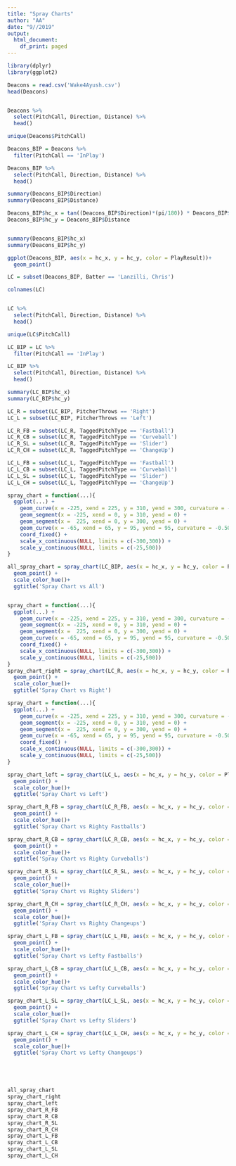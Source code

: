 ```yaml
---
title: "Spray Charts"
author: "AA"
date: "9//2019"
output:
  html_document:
    df_print: paged
---
```

```r
library(dplyr)
library(ggplot2)

```

```r
Deacons = read.csv('Wake4Ayush.csv')
head(Deacons)


Deacons %>%
  select(PitchCall, Direction, Distance) %>%
  head()

unique(Deacons$PitchCall)

Deacons_BIP = Deacons %>%
  filter(PitchCall == 'InPlay')

Deacons_BIP %>%
  select(PitchCall, Direction, Distance) %>%
  head()

summary(Deacons_BIP$Direction)
summary(Deacons_BIP$Distance)

Deacons_BIP$hc_x = tan((Deacons_BIP$Direction)*(pi/180)) * Deacons_BIP$Distance
Deacons_BIP$hc_y = Deacons_BIP$Distance


summary(Deacons_BIP$hc_x)
summary(Deacons_BIP$hc_y)

ggplot(Deacons_BIP, aes(x = hc_x, y = hc_y, color = PlayResult))+
  geom_point()


```

```r
LC = subset(Deacons_BIP, Batter == 'Lanzilli, Chris')

colnames(LC)


LC %>%
  select(PitchCall, Direction, Distance) %>%
  head()

unique(LC$PitchCall)

LC_BIP = LC %>%
  filter(PitchCall == 'InPlay')

LC_BIP %>%
  select(PitchCall, Direction, Distance) %>%
  head()

summary(LC_BIP$hc_x)
summary(LC_BIP$hc_y)
```

```r
LC_R = subset(LC_BIP, PitcherThrows == 'Right')
LC_L = subset(LC_BIP, PitcherThrows == 'Left')

LC_R_FB = subset(LC_R, TaggedPitchType == 'Fastball')
LC_R_CB = subset(LC_R, TaggedPitchType == 'Curveball')
LC_R_SL = subset(LC_R, TaggedPitchType == 'Slider')
LC_R_CH = subset(LC_R, TaggedPitchType == 'ChangeUp')

LC_L_FB = subset(LC_L, TaggedPitchType == 'Fastball')
LC_L_CB = subset(LC_L, TaggedPitchType == 'Curveball')
LC_L_SL = subset(LC_L, TaggedPitchType == 'Slider')
LC_L_CH = subset(LC_L, TaggedPitchType == 'ChangeUp')

spray_chart = function(...){
  ggplot(...) + 
    geom_curve(x = -225, xend = 225, y = 310, yend = 300, curvature = -0.45) + 
    geom_segment(x = -225, xend = 0, y = 310, yend = 0) +
    geom_segment(x =  225, xend = 0, y = 300, yend = 0) + 
    geom_curve(x = -65, xend = 65, y = 95, yend = 95, curvature = -0.50, linetype = "dotted") +
    coord_fixed() +
    scale_x_continuous(NULL, limits = c(-300,300)) + 
    scale_y_continuous(NULL, limits = c(-25,500))
}

all_spray_chart = spray_chart(LC_BIP, aes(x = hc_x, y = hc_y, color = PlayResult)) +
  geom_point() +
  scale_color_hue()+
  ggtitle('Spray Chart vs All')


spray_chart = function(...){
  ggplot(...) + 
    geom_curve(x = -225, xend = 225, y = 310, yend = 300, curvature = -0.45) + 
    geom_segment(x = -225, xend = 0, y = 310, yend = 0) +
    geom_segment(x =  225, xend = 0, y = 300, yend = 0) + 
    geom_curve(x = -65, xend = 65, y = 95, yend = 95, curvature = -0.50, linetype = "dotted") +
    coord_fixed() +
    scale_x_continuous(NULL, limits = c(-300,300)) + 
    scale_y_continuous(NULL, limits = c(-25,500))
}
spray_chart_right = spray_chart(LC_R, aes(x = hc_x, y = hc_y, color = PlayResult)) +
  geom_point() +
  scale_color_hue()+
  ggtitle('Spray Chart vs Right')

spray_chart = function(...){
  ggplot(...) + 
    geom_curve(x = -225, xend = 225, y = 310, yend = 300, curvature = -0.45) + 
    geom_segment(x = -225, xend = 0, y = 310, yend = 0) +
    geom_segment(x =  225, xend = 0, y = 300, yend = 0) + 
    geom_curve(x = -65, xend = 65, y = 95, yend = 95, curvature = -0.50, linetype = "dotted") +
    coord_fixed() +
    scale_x_continuous(NULL, limits = c(-300,300)) + 
    scale_y_continuous(NULL, limits = c(-25,500))
}

spray_chart_left = spray_chart(LC_L, aes(x = hc_x, y = hc_y, color = PlayResult)) +
  geom_point() +
  scale_color_hue()+
  ggtitle('Spray Chart vs Left')

spray_chart_R_FB = spray_chart(LC_R_FB, aes(x = hc_x, y = hc_y, color = PlayResult)) +
  geom_point() +
  scale_color_hue()+
  ggtitle('Spray Chart vs Righty Fastballs')

spray_chart_R_CB = spray_chart(LC_R_CB, aes(x = hc_x, y = hc_y, color = PlayResult)) +
  geom_point() +
  scale_color_hue()+
  ggtitle('Spray Chart vs Righty Curveballs')

spray_chart_R_SL = spray_chart(LC_R_SL, aes(x = hc_x, y = hc_y, color = PlayResult)) +
  geom_point() +
  scale_color_hue()+
  ggtitle('Spray Chart vs Righty Sliders')

spray_chart_R_CH = spray_chart(LC_R_CH, aes(x = hc_x, y = hc_y, color = PlayResult)) +
  geom_point() +
  scale_color_hue()+
  ggtitle('Spray Chart vs Righty Changeups')

spray_chart_L_FB = spray_chart(LC_L_FB, aes(x = hc_x, y = hc_y, color = PlayResult)) +
  geom_point() +
  scale_color_hue()+
  ggtitle('Spray Chart vs Lefty Fastballs')

spray_chart_L_CB = spray_chart(LC_L_CB, aes(x = hc_x, y = hc_y, color = PlayResult)) +
  geom_point() +
  scale_color_hue()+
  ggtitle('Spray Chart vs Lefty Curveballs')

spray_chart_L_SL = spray_chart(LC_L_SL, aes(x = hc_x, y = hc_y, color = PlayResult)) +
  geom_point() +
  scale_color_hue()+
  ggtitle('Spray Chart vs Lefty Sliders')

spray_chart_L_CH = spray_chart(LC_L_CH, aes(x = hc_x, y = hc_y, color = PlayResult)) +
  geom_point() +
  scale_color_hue()+
  ggtitle('Spray Chart vs Lefty Changeups')





all_spray_chart
spray_chart_right
spray_chart_left 
spray_chart_R_FB
spray_chart_R_CB
spray_chart_R_SL
spray_chart_R_CH
spray_chart_L_FB
spray_chart_L_CB
spray_chart_L_SL
spray_chart_L_CH

```

